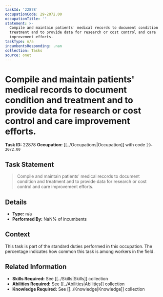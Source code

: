 ```yaml
---
taskId: '22878'
occupationCode: 29-2072.00
occupationTitle: ''
statement: >-
  Compile and maintain patients' medical records to document condition and
  treatment and to provide data for research or cost control and care
  improvement efforts.
taskType: n/a
incumbentsResponding: .nan
collection: Tasks
source: onet
---
```

# Compile and maintain patients' medical records to document condition and treatment and to provide data for research or cost control and care improvement efforts.

**Task ID:** 22878
**Occupation:** [[../Occupations|Occupation]] with code `29-2072.00`

## Task Statement

> Compile and maintain patients' medical records to document condition and treatment and to provide data for research or cost control and care improvement efforts.

## Details

- **Type:** n/a
- **Performed By:** NaN% of incumbents

## Context

This task is part of the standard duties performed in this occupation. The percentage indicates how common this task is among workers in the field.

## Related Information

- **Skills Required:** See [[../Skills|Skills]] collection
- **Abilities Required:** See [[../Abilities|Abilities]] collection
- **Knowledge Required:** See [[../Knowledge|Knowledge]] collection
